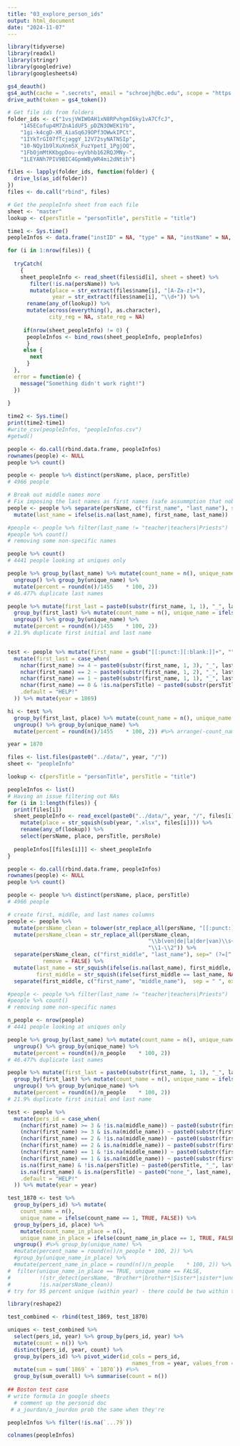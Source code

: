 ```yaml
---
title: "03_explore_person_ids"
output: html_document
date: "2024-11-07"
---
```


```r
library(tidyverse)
library(readxl)
library(stringr)
library(googledrive)
library(googlesheets4)

gs4_deauth()
gs4_auth(cache = ".secrets", email = "schroejh@bc.edu", scope = "https://www.googleapis.com/auth/drive")
drive_auth(token = gs4_token())

```

```r
# Get file ids from folders
folder_ids <- c("1vsjVWIWOAH1xN8RPvhgmI6ky1vA7CfcJ",
    "145ECofup4M7ZnA1dUF5_pDZN3OWEK1Yb",
    "1gi-k4cgD-XR_AiaSq6J9OPf3OWwkIPCt",
    "1IYkTrGI07fTcjaggY_12V72syNATNSIp",
    "10-NQy1b9lXuXnm5X_FuzYpetI_1PgjOQ",
    "1FbOjmMtKKbgpDou-eyVbhb162RQJMNy-",
    "1LEYANh7PIV9BIC4GpmWByWR4mi2dNtih")

files <- lapply(folder_ids, function(folder) {
  drive_ls(as_id(folder))
})
files <- do.call("rbind", files)
```

```r
# Get the peopleInfo sheet from each file
sheet <- "master"
lookup <- c(persTitle = "personTitle", persTitle = "title")

time1 <- Sys.time()
peopleInfos <- data.frame("instID" = NA, "type" = NA, "instName" = NA, "language" = NA, "instNote" = NA, "placeName" = NA, "region" = NA, "county_orig" = NA, "county_reg"   = NA, "city_orig" = NA, "city_reg" = NA, "state_orig" = NA, "state_reg" = NA, "latitude" = NA, "longitude" = NA, "attendingInstID" = NA, "attendingChurch" = NA, "attendingChurchFrequency" = NA, "attendingChurchNote" = NA, "persID" = NA, "persTitle" = NA, "persName" = NA, "persSuffix" = NA, "persRole" = NA, "persNote"      = NA, "memberType" = NA, "member" = NA, "affiliated" = NA, "place" = NA, "year" = NA, "city_reg" = NA, "state_reg" = NA)

for (i in 1:nrow(files)) {
   
  tryCatch(
    {
    sheet_peopleInfo <- read_sheet(files$id[i], sheet = sheet) %>%
       filter(!is.na(persName)) %>%
       mutate(place = str_extract(files$name[i], "[A-Za-z]+"),
              year = str_extract(files$name[i], "\\d+")) %>%
      rename(any_of(lookup)) %>%
      mutate(across(everything(), as.character),
             city_reg = NA, state_reg = NA)
  
     if(nrow(sheet_peopleInfo) != 0) {
      peopleInfos <- bind_rows(sheet_peopleInfo, peopleInfos)
      }
     else {
       next
      }
  },
  error = function(e) {
    message("Something didn't work right!")
  })
  
}

time2 <- Sys.time()
print(time2-time1)
#write_csv(peopleInfos, "peopleInfos.csv")
#getwd()
```

```r
people <- do.call(rbind.data.frame, peopleInfos)
rownames(people) <- NULL
people %>% count()

people <- people %>% distinct(persName, place, persTitle) 
# 4966 people

# Break out middle names more
# Fix imposing the last names as first names (safe assummption that nobody has the same first and last name)
people <- people %>% separate(persName, c("first_name", "last_name"), sep=" (?=[^ ]*$)") %>%
  mutate(last_name = ifelse(is.na(last_name), first_name, last_name)) 

#people <- people %>% filter(last_name != "teacher|teachers|Priests")
#people %>% count()
# removing some non-specific names

people %>% count()
# 4441 people looking at uniques only

people %>% group_by(last_name) %>% mutate(count_name = n(), unique_name = ifelse(count_name == 1, TRUE, FALSE)) %>%
  ungroup() %>% group_by(unique_name) %>%
  mutate(percent = round(n()/1455	 * 100, 2))
# 46.477% duplicate last names

people %>% mutate(first_last = paste0(substr(first_name, 1, 1), "_", last_name)) %>%
  group_by(first_last) %>% mutate(count_name = n(), unique_name = ifelse(count_name == 1, TRUE, FALSE)) %>%
  ungroup() %>% group_by(unique_name) %>%
  mutate(percent = round(n()/1455	 * 100, 2))
# 21.9% duplicate first initial and last name


test <- people %>% mutate(first_name = gsub("[[:punct:][:blank:]]+", "", first_name)) %>%
  mutate(first_last = case_when(
    nchar(first_name) >= 4 ~ paste0(substr(first_name, 1, 3), "_", last_name),
    nchar(first_name) == 2 ~ paste0(substr(first_name, 1, 2), "_", last_name),
    nchar(first_name) == 1 ~ paste0(substr(first_name, 1, 1), "_", last_name),
    nchar(first_name) == 0 & !is.na(persTitle) ~ paste0(substr(persTitle, 1, 3), "_", last_name),
    .default = "HELP!"
  )) %>% mutate(year = 1869)

hi <- test %>%
  group_by(first_last, place) %>% mutate(count_name = n(), unique_name = ifelse(count_name == 1, TRUE, FALSE)) %>%
  ungroup() %>% group_by(unique_name) %>%
  mutate(percent = round(n()/1455	 * 100, 2)) #%>% arrange(-count_name)

year = 1870

files <- list.files(paste0("../data/", year, "/"))
sheet <- "peopleInfo"

lookup <- c(persTitle = "personTitle", persTitle = "title")

peopleInfos <- list()
# Having an issue filtering out NAs
for (i in 1:length(files)) {
  print(files[i])
  sheet_peopleInfo <- read_excel(paste0("../data/", year, "/", files[i]), sheet = sheet) %>% filter(!is.na(persName)) %>%
    mutate(place = str_squish(sub(year, ".xlsx", files[i]))) %>%
    rename(any_of(lookup)) %>%
    select(persName, place, persTitle, persRole)
  
  peopleInfos[[files[i]]] <- sheet_peopleInfo
}

people <- do.call(rbind.data.frame, peopleInfos)
rownames(people) <- NULL
people %>% count()

people <- people %>% distinct(persName, place, persTitle) 
# 4966 people

# create first, middle, and last names columns
people <- people %>% 
  mutate(persName_clean = tolower(str_replace_all(persName, "[[:punct:]]", ""))) %>%
  mutate(persName_clean = str_replace_all(persName_clean, 
                                            "\\b(von|de|la|der|van)\\s+(\\w+)", 
                                            "\\1-\\2")) %>%
  separate(persName_clean, c("first_middle", "last_name"), sep=" (?=[^ ]*$)",
           remove = FALSE) %>%
  mutate(last_name = str_squish(ifelse(is.na(last_name), first_middle, last_name)),
         first_middle = str_squish(ifelse(first_middle == last_name, NA, first_middle))) %>%
  separate(first_middle, c("first_name", "middle_name"),  sep = " ", extra = "merge", fill = "right") %>% mutate_all(na_if,"")

#people <- people %>% filter(last_name != "teacher|teachers|Priests")
#people %>% count()
# removing some non-specific names

n_people <- nrow(people)
# 4441 people looking at uniques only

people %>% group_by(last_name) %>% mutate(count_name = n(), unique_name = ifelse(count_name == 1, TRUE, FALSE)) %>%
  ungroup() %>% group_by(unique_name) %>%
  mutate(percent = round(n()/n_people	 * 100, 2))
# 46.477% duplicate last names

people %>% mutate(first_last = paste0(substr(first_name, 1, 1), "_", last_name)) %>%
  group_by(first_last) %>% mutate(count_name = n(), unique_name = ifelse(count_name == 1, TRUE, FALSE)) %>%
  ungroup() %>% group_by(unique_name) %>%
  mutate(percent = round(n()/n_people	 * 100, 2))
# 21.9% duplicate first initial and last name

test <- people %>% 
  mutate(pers_id = case_when(
    (nchar(first_name) >= 3 & !is.na(middle_name)) ~ paste0(substr(first_name, 1, 3), "_", substr(middle_name, 1, 1),  "_", last_name),
    (nchar(first_name) >= 3 & is.na(middle_name)) ~ paste0(substr(first_name, 1, 3), "_", last_name),
    (nchar(first_name) == 2 & !is.na(middle_name)) ~ paste0(substr(first_name, 1, 2), "_", substr(middle_name, 1, 1), "_", last_name),
    (nchar(first_name) == 2 & is.na(middle_name)) ~ paste0(substr(first_name, 1, 2), "_", last_name),
    (nchar(first_name) == 1 & !is.na(middle_name)) ~ paste0(substr(first_name, 1, 1), "_", substr(middle_name, 1, 1), "_", last_name),
    (nchar(first_name) == 1 & is.na(middle_name)) ~ paste0(substr(first_name, 1, 1), "_", last_name),
    is.na(first_name) & !is.na(persTitle) ~ paste0(persTitle, "_", last_name),
    is.na(first_name) & is.na(persTitle) ~ paste0("none_", last_name),
    .default = "HELP!"
  )) %>% mutate(year = year)

test_1870 <- test %>%
  group_by(pers_id) %>% mutate(
    count_name = n(), 
    unique_name = ifelse(count_name == 1, TRUE, FALSE)) %>%
  group_by(pers_id, place) %>%
    mutate(count_name_in_place = n(), 
    unique_name_in_place = ifelse(count_name_in_place == 1, TRUE, FALSE)) %>%
  ungroup() #%>% group_by(unique_name) %>%
  #mutate(percent_name = round(n()/n_people * 100, 2)) %>% 
  #group_by(unique_name_in_place) %>%
  #mutate(percent_name_in_place = round(n()/n_people	* 100, 2)) %>% arrange(pers_id) #%>%
#  filter(unique_name_in_place == TRUE, unique_name == FALSE,
#         !(str_detect(persName, "Brother*|brother*|Sister*|sister*|under|Under")),
#         !is.na(persName_clean))
# try for 95 percent unique (within year) - there could be two within the same 
```

```r
library(reshape2)

test_combined <- rbind(test_1869, test_1870)

uniques <- test_combined %>%
  select(pers_id, year) %>% group_by(pers_id, year) %>%
  mutate(count = n()) %>% 
  distinct(pers_id, year, count) %>%
  group_by(pers_id) %>% pivot_wider(id_cols = pers_id,
                                       names_from = year, values_from = count, values_fill = 0) %>%
  mutate(sum = sum(`1869` + `1870`)) #%>%
  group_by(sum_overall) %>% summarise(count = n())
  
## Boston test case
# write formula in google sheets
  # comment up the personid doc
 # a_jourdan/a_jourdon prob the same when they're 
```


```r
peopleInfos %>% filter(!is.na(`...79`))

colnames(peopleInfos)
```

